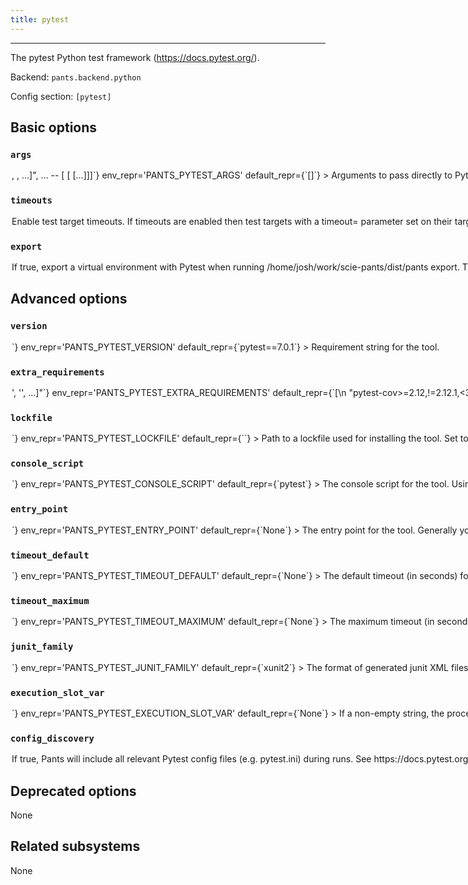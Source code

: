 ```yaml
---
title: pytest
---
```



---

The pytest Python test framework (https://docs.pytest.org/).

Backend: <span className="color--primary">`pants.backend.python`</span>

Config section: <span className="color--primary">`[pytest]`</span>

<span className={styles.options}>

## Basic options

### `args`

<Option
  cli_repr={`--pytest-args="[<shell_str>, <shell_str>, ...]", ... -- [<shell_str> [<shell_str> [...]]]`}
  env_repr='PANTS_PYTEST_ARGS'
  default_repr={`[]`}
>

Arguments to pass directly to Pytest, e.g. `--pytest-args='-k test_foo --quiet'`.

</Option>

### `timeouts`

<Option
  cli_repr={`--[no-]pytest-timeouts`}
  env_repr='PANTS_PYTEST_TIMEOUTS'
  default_repr={`True`}
>

Enable test target timeouts. If timeouts are enabled then test targets with a timeout= parameter set on their target will time out after the given number of seconds if not completed. If no timeout is set, then either the default timeout is used or no timeout is configured.

</Option>

### `export`

<Option
  cli_repr={`--[no-]pytest-export`}
  env_repr='PANTS_PYTEST_EXPORT'
  default_repr={`True`}
>

If true, export a virtual environment with Pytest when running `/home/josh/work/scie-pants/dist/pants export`.

This can be useful, for example, with IDE integrations to point your editor to the tool&#x27;s binary.

</Option>

## Advanced options

### `version`

<Option
  cli_repr={`--pytest-version=<str>`}
  env_repr='PANTS_PYTEST_VERSION'
  default_repr={`pytest==7.0.1`}
>

Requirement string for the tool.

</Option>

### `extra_requirements`

<Option
  cli_repr={`--pytest-extra-requirements="['<str>', '<str>', ...]"`}
  env_repr='PANTS_PYTEST_EXTRA_REQUIREMENTS'
  default_repr={`[\n  "pytest-cov>=2.12,!=2.12.1,<3.1"\n]`}
>

Any additional requirement strings to use with the tool. This is useful if the tool allows you to install plugins or if you need to constrain a dependency to a certain version.

</Option>

### `lockfile`

<Option
  cli_repr={`--pytest-lockfile=<str>`}
  env_repr='PANTS_PYTEST_LOCKFILE'
  default_repr={`<default>`}
>

Path to a lockfile used for installing the tool.

Set to the string `<default>` to use a lockfile provided by Pants, so long as you have not changed the `--version` and `--extra-requirements` options, and the tool&#x27;s interpreter constraints are compatible with the default. Pants will error or warn if the lockfile is not compatible (controlled by `[python].invalid_lockfile_behavior`). See https://github.com/pantsbuild/pants/blob/release_2.12.1/src/python/pants/backend/python/subsystems/pytest.lock for the default lockfile contents.

Set to the string `<none>` to opt out of using a lockfile. We do not recommend this, though, as lockfiles are essential for reproducible builds.

To use a custom lockfile, set this option to a file path relative to the build root, then run `/home/josh/work/scie-pants/dist/pants generate-lockfiles --resolve=pytest`.

As explained at https://www.pantsbuild.org/v2.12/docs/python-third-party-dependencies, lockfile generation via `generate-lockfiles` does not always work and you may want to manually generate the lockfile. You will want to set `[python].invalid_lockfile_behavior = 'ignore'` so that Pants does not complain about missing lockfile headers.

</Option>

### `console_script`

<Option
  cli_repr={`--pytest-console-script=<str>`}
  env_repr='PANTS_PYTEST_CONSOLE_SCRIPT'
  default_repr={`pytest`}
>

The console script for the tool. Using this option is generally preferable to (and mutually exclusive with) specifying an --entry-point since console script names have a higher expectation of staying stable across releases of the tool. Usually, you will not want to change this from the default.

</Option>

### `entry_point`

<Option
  cli_repr={`--pytest-entry-point=<str>`}
  env_repr='PANTS_PYTEST_ENTRY_POINT'
  default_repr={`None`}
>

The entry point for the tool. Generally you only want to use this option if the tool does not offer a --console-script (which this option is mutually exclusive with). Usually, you will not want to change this from the default.

</Option>

### `timeout_default`

<Option
  cli_repr={`--pytest-timeout-default=<int>`}
  env_repr='PANTS_PYTEST_TIMEOUT_DEFAULT'
  default_repr={`None`}
>

The default timeout (in seconds) for a test target if the `timeout` field is not set on the target.

</Option>

### `timeout_maximum`

<Option
  cli_repr={`--pytest-timeout-maximum=<int>`}
  env_repr='PANTS_PYTEST_TIMEOUT_MAXIMUM'
  default_repr={`None`}
>

The maximum timeout (in seconds) that may be used on a `python_tests` target.

</Option>

### `junit_family`

<Option
  cli_repr={`--pytest-junit-family=<str>`}
  env_repr='PANTS_PYTEST_JUNIT_FAMILY'
  default_repr={`xunit2`}
>

The format of generated junit XML files. See https://docs.pytest.org/en/latest/reference.html#confval-junit_family.

</Option>

### `execution_slot_var`

<Option
  cli_repr={`--pytest-execution-slot-var=<str>`}
  env_repr='PANTS_PYTEST_EXECUTION_SLOT_VAR'
  default_repr={`None`}
>

If a non-empty string, the process execution slot id (an integer) will be exposed to tests under this environment variable name.

</Option>

### `config_discovery`

<Option
  cli_repr={`--[no-]pytest-config-discovery`}
  env_repr='PANTS_PYTEST_CONFIG_DISCOVERY'
  default_repr={`True`}
>

If true, Pants will include all relevant Pytest config files (e.g. `pytest.ini`) during runs. See https://docs.pytest.org/en/stable/customize.html#finding-the-rootdir for where config files should be located for Pytest to discover them.

</Option>

## Deprecated options

None

## Related subsystems

None

</span>
